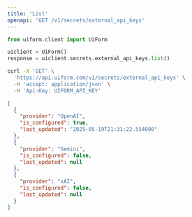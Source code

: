 ```yaml
---
title: 'List'
openapi: 'GET /v1/secrets/external_api_keys'
---
```



<RequestExample>

```python python
from uiform.client import UiForm

uiclient = UiForm()
response = uiclient.secrets.external_api_keys.list()
```


```bash curl
curl -X 'GET' \
  'https://api.uiform.com/v1/secrets/external_api_keys' \
  -H 'accept: application/json' \
  -H 'Api-Key: UIFORM_API_KEY'
```


</RequestExample>


<ResponseExample>

```json 200
[
  {
    "provider": "OpenAI",
    "is_configured": true,
    "last_updated": "2025-05-19T21:31:22.554000"
  },
  {
    "provider": "Gemini",
    "is_configured": false,
    "last_updated": null
  },
  {
    "provider": "xAI",
    "is_configured": false,
    "last_updated": null
  }
]
```



</ResponseExample>

